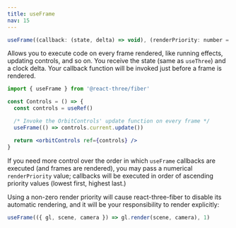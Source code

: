 ```yaml
---
title: useFrame
nav: 15
---
```


```jsx
useFrame((callback: (state, delta) => void), (renderPriority: number = 0))
```

Allows you to execute code on every frame rendered, like running effects, updating controls, and so on. You receive the state (same as `useThree`) and a clock delta. Your callback function will be invoked just before a frame is rendered.

```jsx
import { useFrame } from '@react-three/fiber'

const Controls = () => {
  const controls = useRef()

  /* Invoke the OrbitControls' update function on every frame */
  useFrame(() => controls.current.update())

  return <orbitControls ref={controls} />
}
```

If you need more control over the order in which `useFrame` callbacks are executed (and frames are rendered), you may pass a numerical `renderPriority` value; callbacks will be executed in order of ascending priority values (lowest first, highest last.)

Using a non-zero render priority will cause react-three-fiber to disable its automatic rendering, and it will be your responsibility to render explicitly:

```jsx
useFrame(({ gl, scene, camera }) => gl.render(scene, camera), 1)
```
